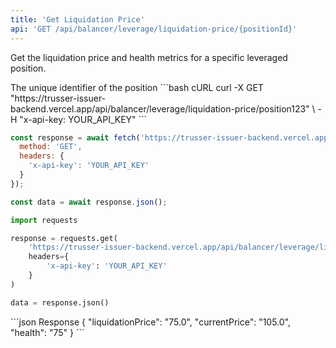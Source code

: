 ```yaml
---
title: 'Get Liquidation Price'
api: 'GET /api/balancer/leverage/liquidation-price/{positionId}'
---
```


Get the liquidation price and health metrics for a specific leveraged position.

<ParamField path="positionId" type="string" required>
  The unique identifier of the position
</ParamField>

<RequestExample>
```bash cURL
curl -X GET "https://trusser-issuer-backend.vercel.app/api/balancer/leverage/liquidation-price/position123" \
  -H "x-api-key: YOUR_API_KEY"
```

```javascript JavaScript
const response = await fetch('https://trusser-issuer-backend.vercel.app/api/balancer/leverage/liquidation-price/position123', {
  method: 'GET',
  headers: {
    'x-api-key': 'YOUR_API_KEY'
  }
});

const data = await response.json();
```

```python Python
import requests

response = requests.get(
    'https://trusser-issuer-backend.vercel.app/api/balancer/leverage/liquidation-price/position123',
    headers={
        'x-api-key': 'YOUR_API_KEY'
    }
)

data = response.json()
```
</RequestExample>

<ResponseExample>
```json Response
{
  "liquidationPrice": "75.0",
  "currentPrice": "105.0",
  "health": "75"
}
```
</ResponseExample>
